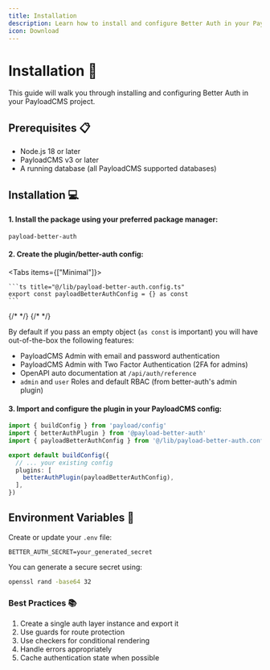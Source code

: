 ```yaml
---
title: Installation
description: Learn how to install and configure Better Auth in your PayloadCMS project
icon: Download
---
```


# Installation 🚀

This guide will walk you through installing and configuring Better Auth in your PayloadCMS project.

## Prerequisites 📋

- Node.js 18 or later
- PayloadCMS v3 or later
- A running database (all PayloadCMS supported databases)

## Installation 💻

#### 1. Install the package using your preferred package manager:

```package-install
payload-better-auth
```

#### 2. Create the plugin/better-auth config:

<Tabs items={["Minimal"]}>
  <Tab value="minimal" title="Minimal">

    ```ts title="@/lib/payload-better-auth.config.ts"
    export const payloadBetterAuthConfig = {} as const
    ```
  </Tab>
</Tabs>

<Cards>
  <Card
    title="Configuration Guide"
    href="./configuration/plugin-options"
    description="Learn about all available configuration options"
  />
  {/* <Card
    title="Authentication Strategies"
    href="./features/authentication-strategies"
    description="Explore available authentication methods"
  /> */}
  {/* <Card
    title="Security Best Practices"
    href="./advanced/security"
    description="Follow security guidelines for your implementation"
  /> */}
</Cards>

By default if you pass an empty object (`as const` is important) you will have out-of-the-box the following features:

- PayloadCMS Admin with email and password authentication
- PayloadCMS Admin with Two Factor Authentication (2FA for admins)
- OpenAPI auto documentation at `/api/auth/reference`
- `admin` and `user` Roles and default RBAC (from better-auth's admin plugin)

#### 3. Import and configure the plugin in your PayloadCMS config:

```ts title="@/payload.config.ts"
import { buildConfig } from 'payload/config'
import { betterAuthPlugin } from '@payload-better-auth'
import { payloadBetterAuthConfig } from '@/lib/payload-better-auth.config'

export default buildConfig({
  // ... your existing config
  plugins: [
    betterAuthPlugin(payloadBetterAuthConfig),
  ],
})
```

## Environment Variables 🔑

Create or update your `.env` file:

```
BETTER_AUTH_SECRET=your_generated_secret
```

You can generate a secure secret using:
```bash
openssl rand -base64 32
```

### Best Practices 📚

1. Create a single auth layer instance and export it
2. Use guards for route protection
3. Use checkers for conditional rendering
4. Handle errors appropriately
5. Cache authentication state when possible
